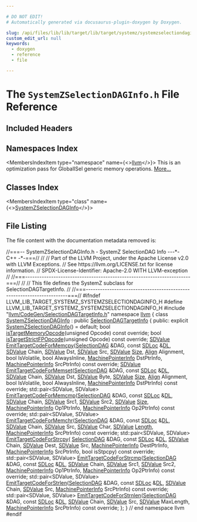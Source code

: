 ```yaml
---

# DO NOT EDIT!
# Automatically generated via docusaurus-plugin-doxygen by Doxygen.

slug: /api/files/lib/lib/target/lib/target/systemz/systemzselectiondaginfo-h
custom_edit_url: null
keywords:
  - doxygen
  - reference
  - file

---
```





# The `SystemZSelectionDAGInfo.h` File Reference

<DoxygenPage pluginConfig={pluginConfig}>



## Included Headers

<IncludesList>
<IncludesListItem
  filePath="llvm/CodeGen/SelectionDAGTargetInfo.h"
  permalink="/docs/api/files/include/include/llvm/include/llvm/codegen/selectiondagtargetinfo-h"
  isLocal="true" />
</IncludesList>

## Namespaces Index

<MembersIndex>

<MembersIndexItem
  type="namespace"
  name={<><a href="/docs/api/namespaces/llvm">llvm</a></>}>
This is an optimization pass for GlobalISel generic memory operations. <a href="/docs/api/namespaces/llvm/#details">More...</a>
</MembersIndexItem>

</MembersIndex>

## Classes Index

<MembersIndex>

<MembersIndexItem
  type="class"
  name={<><a href="/docs/api/classes/llvm/systemzselectiondaginfo">SystemZSelectionDAGInfo</a></>}>
</MembersIndexItem>

</MembersIndex>


## File Listing

The file content with the documentation metadata removed is:

<ProgramListing>

<Link id="l00001" /><CodeLine lineNumber="1"><span class="doxyHighlightComment">//===-- SystemZSelectionDAGInfo.h - SystemZ SelectionDAG Info ---&#42;- C++ -&#42;-===//</span></CodeLine>
<Link id="l00002" /><CodeLine lineNumber="2"><span class="doxyHighlightComment">//</span></CodeLine>
<Link id="l00003" /><CodeLine lineNumber="3"><span class="doxyHighlightComment">// Part of the LLVM Project, under the Apache License v2.0 with LLVM Exceptions.</span></CodeLine>
<Link id="l00004" /><CodeLine lineNumber="4"><span class="doxyHighlightComment">// See https://llvm.org/LICENSE.txt for license information.</span></CodeLine>
<Link id="l00005" /><CodeLine lineNumber="5"><span class="doxyHighlightComment">// SPDX-License-Identifier: Apache-2.0 WITH LLVM-exception</span></CodeLine>
<Link id="l00006" /><CodeLine lineNumber="6"><span class="doxyHighlightComment">//</span></CodeLine>
<Link id="l00007" /><CodeLine lineNumber="7"><span class="doxyHighlightComment">//===----------------------------------------------------------------------===//</span></CodeLine>
<Link id="l00008" /><CodeLine lineNumber="8"><span class="doxyHighlightComment">//</span></CodeLine>
<Link id="l00009" /><CodeLine lineNumber="9"><span class="doxyHighlightComment">// This file defines the SystemZ subclass for SelectionDAGTargetInfo.</span></CodeLine>
<Link id="l00010" /><CodeLine lineNumber="10"><span class="doxyHighlightComment">//</span></CodeLine>
<Link id="l00011" /><CodeLine lineNumber="11"><span class="doxyHighlightComment">//===----------------------------------------------------------------------===//</span></CodeLine>
<Link id="l00012" /><CodeLine lineNumber="12"></CodeLine>
<Link id="l00013" /><CodeLine lineNumber="13"><span class="doxyHighlightPreprocessor">#ifndef LLVM&#95;LIB&#95;TARGET&#95;SYSTEMZ&#95;SYSTEMZSELECTIONDAGINFO&#95;H</span></CodeLine>
<Link id="l00014" /><CodeLine lineNumber="14"><span class="doxyHighlightPreprocessor">#define LLVM&#95;LIB&#95;TARGET&#95;SYSTEMZ&#95;SYSTEMZSELECTIONDAGINFO&#95;H</span></CodeLine>
<Link id="l00015" /><CodeLine lineNumber="15"></CodeLine>
<Link id="l00016" /><CodeLine lineNumber="16"><span class="doxyHighlightPreprocessor">#include &quot;<a href="/docs/api/files/include/include/llvm/include/llvm/codegen/selectiondagtargetinfo-h">llvm/CodeGen/SelectionDAGTargetInfo.h</a>&quot;</span></CodeLine>
<Link id="l00017" /><CodeLine lineNumber="17"></CodeLine>
<Link id="l00018" /><CodeLine lineNumber="18"><span class="doxyHighlightKeyword">namespace </span><span class="doxyHighlight"><a href="/docs/api/namespaces/llvm">llvm</a> &#123;</span></CodeLine>
<Link id="l00019" /><CodeLine lineNumber="19"></CodeLine>
<Link id="l00020" /><CodeLine lineNumber="20" lineLink="/docs/api/classes/llvm/systemzselectiondaginfo"><span class="doxyHighlightKeyword">class </span><span class="doxyHighlight"><a href="/docs/api/classes/llvm/systemzselectiondaginfo/#a53d68091326d36cd635904e77346c37c">SystemZSelectionDAGInfo</a> : </span><span class="doxyHighlightKeyword">public</span><span class="doxyHighlight"> <a href="/docs/api/classes/llvm/selectiondagtargetinfo/#ab0502306e2beb993aea908a84217c469">SelectionDAGTargetInfo</a> &#123;</span></CodeLine>
<Link id="l00021" /><CodeLine lineNumber="21"><span class="doxyHighlightKeyword">public</span><span class="doxyHighlight">:</span></CodeLine>
<Link id="l00022" /><CodeLine lineNumber="22" lineLink="/docs/api/classes/llvm/systemzselectiondaginfo/#a53d68091326d36cd635904e77346c37c"><span class="doxyHighlight">  </span><span class="doxyHighlightKeyword">explicit</span><span class="doxyHighlight"> <a href="/docs/api/classes/llvm/systemzselectiondaginfo/#a53d68091326d36cd635904e77346c37c">SystemZSelectionDAGInfo</a>() = </span><span class="doxyHighlightKeywordFlow">default</span><span class="doxyHighlight">;</span></CodeLine>
<Link id="l00023" /><CodeLine lineNumber="23"></CodeLine>
<Link id="l00024" /><CodeLine lineNumber="24"><span class="doxyHighlight">  </span><span class="doxyHighlightKeywordType">bool</span><span class="doxyHighlight"> <a href="/docs/api/classes/llvm/systemzselectiondaginfo/#af8168ae8efe34024194a776e87860081">isTargetMemoryOpcode</a>(</span><span class="doxyHighlightKeywordType">unsigned</span><span class="doxyHighlight"> Opcode) </span><span class="doxyHighlightKeyword">const override</span><span class="doxyHighlight">;</span></CodeLine>
<Link id="l00025" /><CodeLine lineNumber="25"></CodeLine>
<Link id="l00026" /><CodeLine lineNumber="26"><span class="doxyHighlight">  </span><span class="doxyHighlightKeywordType">bool</span><span class="doxyHighlight"> <a href="/docs/api/classes/llvm/systemzselectiondaginfo/#a867b83a990ab9fa0f43a7130bf6136af">isTargetStrictFPOpcode</a>(</span><span class="doxyHighlightKeywordType">unsigned</span><span class="doxyHighlight"> Opcode) </span><span class="doxyHighlightKeyword">const override</span><span class="doxyHighlight">;</span></CodeLine>
<Link id="l00027" /><CodeLine lineNumber="27"></CodeLine>
<Link id="l00028" /><CodeLine lineNumber="28"><span class="doxyHighlight">  <a href="/docs/api/classes/llvm/sdvalue">SDValue</a> <a href="/docs/api/classes/llvm/systemzselectiondaginfo/#aea4188595d6c22a178c85d5b67971dd2">EmitTargetCodeForMemcpy</a>(<a href="/docs/api/classes/llvm/selectiondag">SelectionDAG</a> &amp;DAG, </span><span class="doxyHighlightKeyword">const</span><span class="doxyHighlight"> <a href="/docs/api/classes/llvm/sdloc">SDLoc</a> &amp;<a href="/docs/api/files/lib/lib/target/lib/target/arm/armslshardening-cpp/#ad467c4ab9119043f9b7750ab986be61a">DL</a>,</span></CodeLine>
<Link id="l00029" /><CodeLine lineNumber="29"><span class="doxyHighlight">                                  <a href="/docs/api/classes/llvm/sdvalue">SDValue</a> Chain, <a href="/docs/api/classes/llvm/sdvalue">SDValue</a> Dst, <a href="/docs/api/classes/llvm/sdvalue">SDValue</a> Src,</span></CodeLine>
<Link id="l00030" /><CodeLine lineNumber="30"><span class="doxyHighlight">                                  <a href="/docs/api/classes/llvm/sdvalue">SDValue</a> <a href="/docs/api/files/lib/lib/analysis/inlineorder-cpp/#a7ee6f0cb51c3b9056199e9a0001fe8c3a6f6cb72d544962fa333e2e34ce64f719">Size</a>, <a href="/docs/api/structs/llvm/align">Align</a> Alignment,</span></CodeLine>
<Link id="l00031" /><CodeLine lineNumber="31"><span class="doxyHighlight">                                  </span><span class="doxyHighlightKeywordType">bool</span><span class="doxyHighlight"> IsVolatile, </span><span class="doxyHighlightKeywordType">bool</span><span class="doxyHighlight"> AlwaysInline,</span></CodeLine>
<Link id="l00032" /><CodeLine lineNumber="32"><span class="doxyHighlight">                                  <a href="/docs/api/structs/llvm/machinepointerinfo">MachinePointerInfo</a> DstPtrInfo,</span></CodeLine>
<Link id="l00033" /><CodeLine lineNumber="33"><span class="doxyHighlight">                                  <a href="/docs/api/structs/llvm/machinepointerinfo">MachinePointerInfo</a> SrcPtrInfo) </span><span class="doxyHighlightKeyword">const override</span><span class="doxyHighlight">;</span></CodeLine>
<Link id="l00034" /><CodeLine lineNumber="34"></CodeLine>
<Link id="l00035" /><CodeLine lineNumber="35"><span class="doxyHighlight">  <a href="/docs/api/classes/llvm/sdvalue">SDValue</a> <a href="/docs/api/classes/llvm/systemzselectiondaginfo/#a13c6fa8f5d32e17789ce621593b356e0">EmitTargetCodeForMemset</a>(<a href="/docs/api/classes/llvm/selectiondag">SelectionDAG</a> &amp;DAG, </span><span class="doxyHighlightKeyword">const</span><span class="doxyHighlight"> <a href="/docs/api/classes/llvm/sdloc">SDLoc</a> &amp;<a href="/docs/api/files/lib/lib/target/lib/target/arm/armslshardening-cpp/#ad467c4ab9119043f9b7750ab986be61a">DL</a>,</span></CodeLine>
<Link id="l00036" /><CodeLine lineNumber="36"><span class="doxyHighlight">                                  <a href="/docs/api/classes/llvm/sdvalue">SDValue</a> Chain, <a href="/docs/api/classes/llvm/sdvalue">SDValue</a> Dst, <a href="/docs/api/classes/llvm/sdvalue">SDValue</a> Byte,</span></CodeLine>
<Link id="l00037" /><CodeLine lineNumber="37"><span class="doxyHighlight">                                  <a href="/docs/api/classes/llvm/sdvalue">SDValue</a> <a href="/docs/api/files/lib/lib/analysis/inlineorder-cpp/#a7ee6f0cb51c3b9056199e9a0001fe8c3a6f6cb72d544962fa333e2e34ce64f719">Size</a>, <a href="/docs/api/structs/llvm/align">Align</a> Alignment,</span></CodeLine>
<Link id="l00038" /><CodeLine lineNumber="38"><span class="doxyHighlight">                                  </span><span class="doxyHighlightKeywordType">bool</span><span class="doxyHighlight"> IsVolatile, </span><span class="doxyHighlightKeywordType">bool</span><span class="doxyHighlight"> AlwaysInline,</span></CodeLine>
<Link id="l00039" /><CodeLine lineNumber="39"><span class="doxyHighlight">                                  <a href="/docs/api/structs/llvm/machinepointerinfo">MachinePointerInfo</a> DstPtrInfo) </span><span class="doxyHighlightKeyword">const override</span><span class="doxyHighlight">;</span></CodeLine>
<Link id="l00040" /><CodeLine lineNumber="40"></CodeLine>
<Link id="l00041" /><CodeLine lineNumber="41"><span class="doxyHighlight">  std::pair&lt;SDValue, SDValue&gt;</span></CodeLine>
<Link id="l00042" /><CodeLine lineNumber="42"><span class="doxyHighlight">  <a href="/docs/api/classes/llvm/systemzselectiondaginfo/#afd52870827d3865048a34de253e7890e">EmitTargetCodeForMemcmp</a>(<a href="/docs/api/classes/llvm/selectiondag">SelectionDAG</a> &amp;DAG, </span><span class="doxyHighlightKeyword">const</span><span class="doxyHighlight"> <a href="/docs/api/classes/llvm/sdloc">SDLoc</a> &amp;<a href="/docs/api/files/lib/lib/target/lib/target/arm/armslshardening-cpp/#ad467c4ab9119043f9b7750ab986be61a">DL</a>, <a href="/docs/api/classes/llvm/sdvalue">SDValue</a> Chain,</span></CodeLine>
<Link id="l00043" /><CodeLine lineNumber="43"><span class="doxyHighlight">                          <a href="/docs/api/classes/llvm/sdvalue">SDValue</a> Src1, <a href="/docs/api/classes/llvm/sdvalue">SDValue</a> Src2, <a href="/docs/api/classes/llvm/sdvalue">SDValue</a> <a href="/docs/api/files/lib/lib/analysis/inlineorder-cpp/#a7ee6f0cb51c3b9056199e9a0001fe8c3a6f6cb72d544962fa333e2e34ce64f719">Size</a>,</span></CodeLine>
<Link id="l00044" /><CodeLine lineNumber="44"><span class="doxyHighlight">                          <a href="/docs/api/structs/llvm/machinepointerinfo">MachinePointerInfo</a> Op1PtrInfo,</span></CodeLine>
<Link id="l00045" /><CodeLine lineNumber="45"><span class="doxyHighlight">                          <a href="/docs/api/structs/llvm/machinepointerinfo">MachinePointerInfo</a> Op2PtrInfo) </span><span class="doxyHighlightKeyword">const override</span><span class="doxyHighlight">;</span></CodeLine>
<Link id="l00046" /><CodeLine lineNumber="46"></CodeLine>
<Link id="l00047" /><CodeLine lineNumber="47"><span class="doxyHighlight">  std::pair&lt;SDValue, SDValue&gt;</span></CodeLine>
<Link id="l00048" /><CodeLine lineNumber="48"><span class="doxyHighlight">  <a href="/docs/api/classes/llvm/systemzselectiondaginfo/#a1451ff2e7eeaaf042e0e2b557bcaf242">EmitTargetCodeForMemchr</a>(<a href="/docs/api/classes/llvm/selectiondag">SelectionDAG</a> &amp;DAG, </span><span class="doxyHighlightKeyword">const</span><span class="doxyHighlight"> <a href="/docs/api/classes/llvm/sdloc">SDLoc</a> &amp;<a href="/docs/api/files/lib/lib/target/lib/target/arm/armslshardening-cpp/#ad467c4ab9119043f9b7750ab986be61a">DL</a>, <a href="/docs/api/classes/llvm/sdvalue">SDValue</a> Chain,</span></CodeLine>
<Link id="l00049" /><CodeLine lineNumber="49"><span class="doxyHighlight">                          <a href="/docs/api/classes/llvm/sdvalue">SDValue</a> Src, <a href="/docs/api/classes/llvm/sdvalue">SDValue</a> Char, <a href="/docs/api/classes/llvm/sdvalue">SDValue</a> <a href="/docs/api/namespaces/llvm/#a05f5b9a11bdcc5feba62899f95dcf878af6d9f1c7b49b7601fae6a545002a6763">Length</a>,</span></CodeLine>
<Link id="l00050" /><CodeLine lineNumber="50"><span class="doxyHighlight">                          <a href="/docs/api/structs/llvm/machinepointerinfo">MachinePointerInfo</a> SrcPtrInfo) </span><span class="doxyHighlightKeyword">const override</span><span class="doxyHighlight">;</span></CodeLine>
<Link id="l00051" /><CodeLine lineNumber="51"></CodeLine>
<Link id="l00052" /><CodeLine lineNumber="52"><span class="doxyHighlight">  std::pair&lt;SDValue, SDValue&gt; <a href="/docs/api/classes/llvm/systemzselectiondaginfo/#adec77c8a24d9d1b33fc560cf51556661">EmitTargetCodeForStrcpy</a>(</span></CodeLine>
<Link id="l00053" /><CodeLine lineNumber="53"><span class="doxyHighlight">      <a href="/docs/api/classes/llvm/selectiondag">SelectionDAG</a> &amp;DAG, </span><span class="doxyHighlightKeyword">const</span><span class="doxyHighlight"> <a href="/docs/api/classes/llvm/sdloc">SDLoc</a> &amp;<a href="/docs/api/files/lib/lib/target/lib/target/arm/armslshardening-cpp/#ad467c4ab9119043f9b7750ab986be61a">DL</a>, <a href="/docs/api/classes/llvm/sdvalue">SDValue</a> Chain, <a href="/docs/api/classes/llvm/sdvalue">SDValue</a> Dest,</span></CodeLine>
<Link id="l00054" /><CodeLine lineNumber="54"><span class="doxyHighlight">      <a href="/docs/api/classes/llvm/sdvalue">SDValue</a> Src, <a href="/docs/api/structs/llvm/machinepointerinfo">MachinePointerInfo</a> DestPtrInfo,</span></CodeLine>
<Link id="l00055" /><CodeLine lineNumber="55"><span class="doxyHighlight">      <a href="/docs/api/structs/llvm/machinepointerinfo">MachinePointerInfo</a> SrcPtrInfo, </span><span class="doxyHighlightKeywordType">bool</span><span class="doxyHighlight"> isStpcpy) </span><span class="doxyHighlightKeyword">const override</span><span class="doxyHighlight">;</span></CodeLine>
<Link id="l00056" /><CodeLine lineNumber="56"></CodeLine>
<Link id="l00057" /><CodeLine lineNumber="57"><span class="doxyHighlight">  std::pair&lt;SDValue, SDValue&gt;</span></CodeLine>
<Link id="l00058" /><CodeLine lineNumber="58"><span class="doxyHighlight">  <a href="/docs/api/classes/llvm/systemzselectiondaginfo/#a5cb10805f70577c5734b2510dd285616">EmitTargetCodeForStrcmp</a>(<a href="/docs/api/classes/llvm/selectiondag">SelectionDAG</a> &amp;DAG, </span><span class="doxyHighlightKeyword">const</span><span class="doxyHighlight"> <a href="/docs/api/classes/llvm/sdloc">SDLoc</a> &amp;<a href="/docs/api/files/lib/lib/target/lib/target/arm/armslshardening-cpp/#ad467c4ab9119043f9b7750ab986be61a">DL</a>, <a href="/docs/api/classes/llvm/sdvalue">SDValue</a> Chain,</span></CodeLine>
<Link id="l00059" /><CodeLine lineNumber="59"><span class="doxyHighlight">                          <a href="/docs/api/classes/llvm/sdvalue">SDValue</a> Src1, <a href="/docs/api/classes/llvm/sdvalue">SDValue</a> Src2,</span></CodeLine>
<Link id="l00060" /><CodeLine lineNumber="60"><span class="doxyHighlight">                          <a href="/docs/api/structs/llvm/machinepointerinfo">MachinePointerInfo</a> Op1PtrInfo,</span></CodeLine>
<Link id="l00061" /><CodeLine lineNumber="61"><span class="doxyHighlight">                          <a href="/docs/api/structs/llvm/machinepointerinfo">MachinePointerInfo</a> Op2PtrInfo) </span><span class="doxyHighlightKeyword">const override</span><span class="doxyHighlight">;</span></CodeLine>
<Link id="l00062" /><CodeLine lineNumber="62"></CodeLine>
<Link id="l00063" /><CodeLine lineNumber="63"><span class="doxyHighlight">  std::pair&lt;SDValue, SDValue&gt;</span></CodeLine>
<Link id="l00064" /><CodeLine lineNumber="64"><span class="doxyHighlight">  <a href="/docs/api/classes/llvm/systemzselectiondaginfo/#a2d841a39cc0b8f470a8347bb79d45ec7">EmitTargetCodeForStrlen</a>(<a href="/docs/api/classes/llvm/selectiondag">SelectionDAG</a> &amp;DAG, </span><span class="doxyHighlightKeyword">const</span><span class="doxyHighlight"> <a href="/docs/api/classes/llvm/sdloc">SDLoc</a> &amp;<a href="/docs/api/files/lib/lib/target/lib/target/arm/armslshardening-cpp/#ad467c4ab9119043f9b7750ab986be61a">DL</a>, <a href="/docs/api/classes/llvm/sdvalue">SDValue</a> Chain,</span></CodeLine>
<Link id="l00065" /><CodeLine lineNumber="65"><span class="doxyHighlight">                          <a href="/docs/api/classes/llvm/sdvalue">SDValue</a> Src,</span></CodeLine>
<Link id="l00066" /><CodeLine lineNumber="66"><span class="doxyHighlight">                          <a href="/docs/api/structs/llvm/machinepointerinfo">MachinePointerInfo</a> SrcPtrInfo) </span><span class="doxyHighlightKeyword">const override</span><span class="doxyHighlight">;</span></CodeLine>
<Link id="l00067" /><CodeLine lineNumber="67"></CodeLine>
<Link id="l00068" /><CodeLine lineNumber="68"><span class="doxyHighlight">  std::pair&lt;SDValue, SDValue&gt;</span></CodeLine>
<Link id="l00069" /><CodeLine lineNumber="69"><span class="doxyHighlight">  <a href="/docs/api/classes/llvm/systemzselectiondaginfo/#a6f20163a74746a3592d5a323eb28129f">EmitTargetCodeForStrnlen</a>(<a href="/docs/api/classes/llvm/selectiondag">SelectionDAG</a> &amp;DAG, </span><span class="doxyHighlightKeyword">const</span><span class="doxyHighlight"> <a href="/docs/api/classes/llvm/sdloc">SDLoc</a> &amp;<a href="/docs/api/files/lib/lib/target/lib/target/arm/armslshardening-cpp/#ad467c4ab9119043f9b7750ab986be61a">DL</a>, <a href="/docs/api/classes/llvm/sdvalue">SDValue</a> Chain,</span></CodeLine>
<Link id="l00070" /><CodeLine lineNumber="70"><span class="doxyHighlight">                           <a href="/docs/api/classes/llvm/sdvalue">SDValue</a> Src, <a href="/docs/api/classes/llvm/sdvalue">SDValue</a> MaxLength,</span></CodeLine>
<Link id="l00071" /><CodeLine lineNumber="71"><span class="doxyHighlight">                           <a href="/docs/api/structs/llvm/machinepointerinfo">MachinePointerInfo</a> SrcPtrInfo) </span><span class="doxyHighlightKeyword">const override</span><span class="doxyHighlight">;</span></CodeLine>
<Link id="l00072" /><CodeLine lineNumber="72"><span class="doxyHighlight">&#125;;</span></CodeLine>
<Link id="l00073" /><CodeLine lineNumber="73"></CodeLine>
<Link id="l00074" /><CodeLine lineNumber="74"><span class="doxyHighlight">&#125; </span><span class="doxyHighlightComment">// end namespace llvm</span></CodeLine>
<Link id="l00075" /><CodeLine lineNumber="75"></CodeLine>
<Link id="l00076" /><CodeLine lineNumber="76"><span class="doxyHighlightPreprocessor">#endif</span></CodeLine>

</ProgramListing>


</DoxygenPage>
